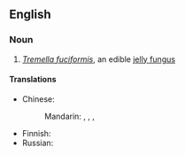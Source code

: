 ==English==
{{wikipedia}}

===Noun===
{{en-noun|head=[[snow]] [[fungus]]|snow fungi}}

# ''[[Tremella fuciformis]]'', an edible [[jelly fungus]]

====Translations====
{{trans-top|''Tremella fuciformis''}}
* Chinese: 
*: Mandarin: {{t|cmn|白木耳|tr=báimù'ěr|sc=Hani}}, {{t|cmn|雪耳|tr=xuě'ěr|sc=Hani}}, {{t|cmn|銀耳|sc=Hani}}, {{t|cmn|银耳|tr=yín'ěr|sc=Hani}}
{{trans-mid}}
* Finnish: {{t-needed|fi}}
* Russian: {{t-needed|ru}}
{{trans-bottom}}
